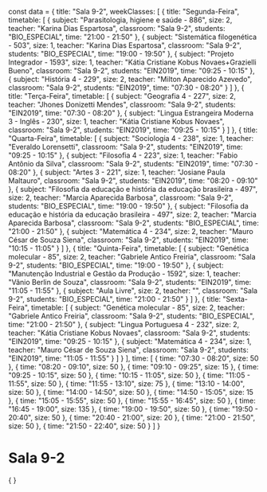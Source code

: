 const data = {
  title: "Sala 9-2",
  weekClasses: [
    {
      title: "Segunda-Feira",
      timetable: [
        {
          subject: "Parasitologia, higiene e saúde - 886",
          size: 2,
          teacher: "Karina Dias Espartosa",
          classroom: "Sala 9-2",
          students: "BIO_ESPECIAL",
          time: "21:00 - 21:50"
        },
        {
          subject: "Sistemática filogenética - 503",
          size: 1,
          teacher: "Karina Dias Espartosa",
          classroom: "Sala 9-2",
          students: "BIO_ESPECIAL",
          time: "19:00 - 19:50"
        },
        {
          subject: "Projeto Integrador - 1593",
          size: 1,
          teacher: "Kátia Cristiane Kobus Novaes+Grazielli Bueno",
          classroom: "Sala 9-2",
          students: "EIN2019",
          time: "09:25 - 10:15"
        },
        {
          subject: "História 4 - 229",
          size: 2,
          teacher: "Milton Aparecido Azevedo",
          classroom: "Sala 9-2",
          students: "EIN2019",
          time: "07:30 - 08:20"
        }
      ]
    },
    {
      title: "Terça-Feira",
      timetable: [
        {
          subject: "Geografia 4 - 227",
          size: 2,
          teacher: "Jhones Donizetti Mendes",
          classroom: "Sala 9-2",
          students: "EIN2019",
          time: "07:30 - 08:20"
        },
        {
          subject: "Lingua Estrangeira Moderna 3 - Inglês - 230",
          size: 1,
          teacher: "Kátia Cristiane Kobus Novaes",
          classroom: "Sala 9-2",
          students: "EIN2019",
          time: "09:25 - 10:15"
        }
      ]
    },
    {
      title: "Quarta-Feira",
      timetable: [
        {
          subject: "Sociologia 4 - 238",
          size: 1,
          teacher: "Everaldo Lorensetti",
          classroom: "Sala 9-2",
          students: "EIN2019",
          time: "09:25 - 10:15"
        },
        {
          subject: "Filosofia 4 - 223",
          size: 1,
          teacher: "Fabio Antônio da Silva",
          classroom: "Sala 9-2",
          students: "EIN2019",
          time: "07:30 - 08:20"
        },
        {
          subject: "Artes 3 - 221",
          size: 1,
          teacher: "Josiane Paula Maltauro",
          classroom: "Sala 9-2",
          students: "EIN2019",
          time: "08:20 - 09:10"
        },
        {
          subject: "Filosofia da educação e história da educação brasileira - 497",
          size: 2,
          teacher: "Marcia Aparecida Barbosa",
          classroom: "Sala 9-2",
          students: "BIO_ESPECIAL",
          time: "19:00 - 19:50"
        },
        {
          subject: "Filosofia da educação e história da educação brasileira - 497",
          size: 2,
          teacher: "Marcia Aparecida Barbosa",
          classroom: "Sala 9-2",
          students: "BIO_ESPECIAL",
          time: "21:00 - 21:50"
        },
        {
          subject: "Matemática 4 - 234",
          size: 2,
          teacher: "Mauro César de Souza Siena",
          classroom: "Sala 9-2",
          students: "EIN2019",
          time: "10:15 - 11:05"
        }
      ]
    },
    {
      title: "Quinta-Feira",
      timetable: [
        {
          subject: "Genética molecular - 85",
          size: 2,
          teacher: "Gabriele Antico Freiria",
          classroom: "Sala 9-2",
          students: "BIO_ESPECIAL",
          time: "19:00 - 19:50"
        },
        {
          subject: "Manutenção Industrial e Gestão da Produção - 1592",
          size: 1,
          teacher: "Vânio Berlin de Souza",
          classroom: "Sala 9-2",
          students: "EIN2019",
          time: "11:05 - 11:55"
        },
        {
          subject: "Aula Livre",
          size: 2,
          teacher: "",
          classroom: "Sala 9-2",
          students: "BIO_ESPECIAL",
          time: "21:00 - 21:50"
        }
      ]
    },
    {
      title: "Sexta-Feira",
      timetable: [
        {
          subject: "Genética molecular - 85",
          size: 2,
          teacher: "Gabriele Antico Freiria",
          classroom: "Sala 9-2",
          students: "BIO_ESPECIAL",
          time: "21:00 - 21:50"
        },
        {
          subject: "Lingua Portuguesa 4 - 232",
          size: 2,
          teacher: "Kátia Cristiane Kobus Novaes",
          classroom: "Sala 9-2",
          students: "EIN2019",
          time: "09:25 - 10:15"
        },
        {
          subject: "Matemática 4 - 234",
          size: 1,
          teacher: "Mauro César de Souza Siena",
          classroom: "Sala 9-2",
          students: "EIN2019",
          time: "11:05 - 11:55"
        }
      ]
    }
  ],
  time: [
    {
      time: "07:30 - 08:20",
      size: 50
    },
    {
      time: "08:20 - 09:10",
      size: 50
    },
    {
      time: "09:10 - 09:25",
      size: 15
    },
    {
      time: "09:25 - 10:15",
      size: 50
    },
    {
      time: "10:15 - 11:05",
      size: 50
    },
    {
      time: "11:05 - 11:55",
      size: 50
    },
    {
      time: "11:55 - 13:10",
      size: 75
    },
    {
      time: "13:10 - 14:00",
      size: 50
    },
    {
      time: "14:00 - 14:50",
      size: 50
    },
    {
      time: "14:50 - 15:05",
      size: 15
    },
    {
      time: "15:05 - 15:55",
      size: 50
    },
    {
      time: "15:55 - 16:45",
      size: 50
    },
    {
      time: "16:45 - 19:00",
      size: 135
    },
    {
      time: "19:00 - 19:50",
      size: 50
    },
    {
      time: "19:50 - 20:40",
      size: 50
    },
    {
      time: "20:40 - 21:00",
      size: 20
    },
    {
      time: "21:00 - 21:50",
      size: 50
    },
    {
      time: "21:50 - 22:40",
      size: 50
    }
  ]
}

# Sala 9-2

<div>
    {
        <Grid
            title={data.title} 
            weekClasses={data.weekClasses} 
            time={data.time}
        />
    }
</div>